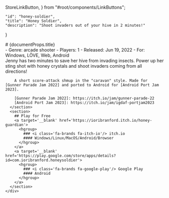   StoreLinkButton,
} from "#root/components/LinkButtons";

    "id": "honey-soldier",
    "title": "Honey Soldier",
    "description": "Shoot invaders out of your hive in 2 minutes!"
}

<section style={{textAlign: 'center'}}>
  # {documentProps.title}
</section>
<section>
  <div class='grid'>
    <div>
      <Gallery items={GalleryItems} showActive={true}/>
      - Genre: arcade shooter
      - Players: 1
      - Released: Jun 19, 2022
      - For: Windows, LÖVE, Web, Android
    </div>
    <div>
      <section>
        Jenny has two minutes to save her hive from invading insects. Power up her sting shot with honey crystals and shoot invaders coming from all directions!

        A short score-attack shmup in the "caravan" style. Made for [Gunner Parade Jam 2022] and ported to Android for [Android Port Jam 2023].

        [Gunner Parade Jam 2022]: https://itch.io/jam/gunner-parade-22
        [Android Port Jam 2023]: https://itch.io/jam/igdaf-portjam2023
      </section>
      <section>
        ## Play for Free
        <a target='__blank' href='https://ioribranford.itch.io/honey-guardian'>
          <hgroup>
            ### <i class='fa-brands fa-itch-io'/> itch.io
            #### Windows/Linux/MacOS/Android/Browser
          </hgroup>
        </a>
        <a target='__blank' href='https://play.google.com/store/apps/details?id=com.ioribranford.honeysoldier'>
          <hgroup>
            ### <i class='fa-brands fa-google-play'/> Google Play
            #### Android
          </hgroup>
        </a>
      </section>
    </div>
  </div>
</section>